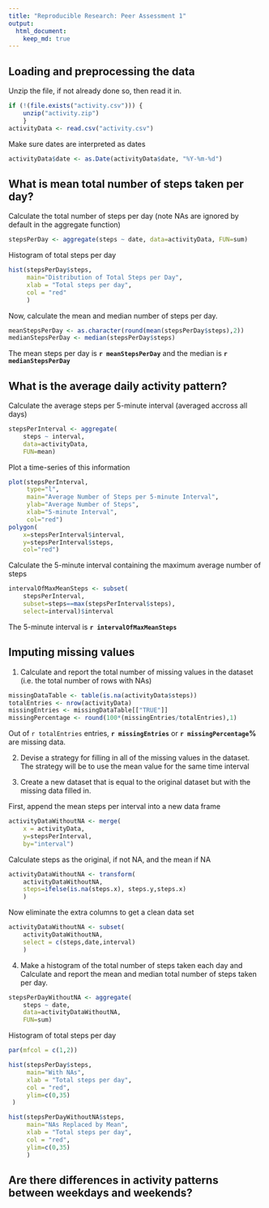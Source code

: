 ```yaml
---
title: "Reproducible Research: Peer Assessment 1"
output: 
  html_document:
    keep_md: true
---
```



## Loading and preprocessing the data
Unzip the file, if not already done so, then read it in.
```r
if (!(file.exists("activity.csv"))) { 
    unzip("activity.zip")
    }
activityData <- read.csv("activity.csv")
```

Make sure dates are interpreted as dates
```r
activityData$date <- as.Date(activityData$date, "%Y-%m-%d")
```

## What is mean total number of steps taken per day?
Calculate the total number of steps per day (note NAs are ignored by default in the aggregate function)
```r
stepsPerDay <- aggregate(steps ~ date, data=activityData, FUN=sum)
```

Histogram of total steps per day
```r
hist(stepsPerDay$steps, 
     main="Distribution of Total Steps per Day", 
     xlab = "Total steps per day", 
     col = "red"
     )
```

Now, calculate the mean and median number of steps per day.
```r
meanStepsPerDay <- as.character(round(mean(stepsPerDay$steps),2))
medianStepsPerDay <- median(stepsPerDay$steps)
```
The mean steps per day is **`r meanStepsPerDay`** and the median is **`r medianStepsPerDay`**

## What is the average daily activity pattern?
Calculate the average steps per 5-minute interval (averaged accross all days)
```r
stepsPerInterval <- aggregate(
    steps ~ interval, 
    data=activityData, 
    FUN=mean)
```
Plot a time-series of this information
```r
plot(stepsPerInterval, 
     type="l", 
     main="Average Number of Steps per 5-minute Interval",
     ylab="Average Number of Steps", 
     xlab="5-minute Interval", 
     col="red")
polygon(
    x=stepsPerInterval$interval, 
    y=stepsPerInterval$steps, 
    col="red")
```

Calculate the 5-minute interval containing the maximum average number of steps
```r
intervalOfMaxMeanSteps <- subset(
    stepsPerInterval, 
    subset=steps==max(stepsPerInterval$steps), 
    select=interval)$interval
```
The 5-minute interval is **`r intervalOfMaxMeanSteps`**

## Imputing missing values
1. Calculate and report the total number of missing values in the dataset (i.e. the total number of rows with NAs)
```r
missingDataTable <- table(is.na(activityData$steps))
totalEntries <- nrow(activityData)
missingEntries <- missingDataTable[["TRUE"]]
missingPercentage <- round(100*(missingEntries/totalEntries),1)
```
Out of `r totalEntries` entries, **`r missingEntries`** or **`r missingPercentage`%** are missing data.

2. Devise a strategy for filling in all of the missing values in the dataset. 
The strategy will be to use the mean value for the same time interval

3. Create a new dataset that is equal to the original dataset but with the missing data filled in.

First, append the mean steps per interval into a new data frame
```r
activityDataWithoutNA <- merge(
    x = activityData, 
    y=stepsPerInterval, 
    by="interval")
```

Calculate steps as the original, if not NA, and the mean if NA
```r
activityDataWithoutNA <- transform(
    activityDataWithoutNA, 
    steps=ifelse(is.na(steps.x), steps.y,steps.x)
    )
```

Now eliminate the extra columns to get a clean data set
```r
activityDataWithoutNA <- subset(
    activityDataWithoutNA, 
    select = c(steps,date,interval) 
    )
```

4. Make a histogram of the total number of steps taken each day and Calculate and report the mean and median total number of steps taken per day.

```r
stepsPerDayWithoutNA <- aggregate(
    steps ~ date, 
    data=activityDataWithoutNA, 
    FUN=sum)
```

Histogram of total steps per day
```r
par(mfcol = c(1,2))

hist(stepsPerDay$steps, 
     main="With NAs", 
     xlab = "Total steps per day", 
     col = "red",
     ylim=c(0,35)
 )

hist(stepsPerDayWithoutNA$steps, 
     main="NAs Replaced by Mean", 
     xlab = "Total steps per day", 
     col = "red",
     ylim=c(0,35)
     )
```


## Are there differences in activity patterns between weekdays and weekends?
